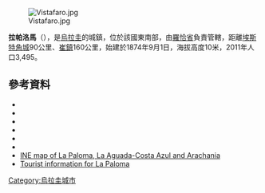 [[Image:Vistafaro.jpg|right]]

'''拉帕洛馬'''（{{lang-es|La Paloma}}），是[[烏拉圭|烏拉圭]]的城鎮，位於該國東南部，由[[羅恰省|羅恰省]]負責管轄，距離[[埃斯特角城|埃斯特角城]]90公里、[[崔鎮|崔鎮]]160公里，始建於1874年9月1日，海拔高度10米，2011年人口3,495。

==參考資料==
*{{cite web |url=http://www0.parlamento.gub.uy/leyes/AccesoTextoLey.asp?Ley=09888 |title=LEY N° 9.888 |publisher=República Oriental del Uruguay, Poder Legislativo |date=1939 |accessdate=2011-07-02|deadurl=yes |archiveurl=https://web.archive.org/web/20141026130455/http://www0.parlamento.gub.uy/leyes/AccesoTextoLey.asp?Ley=09888 |archivedate=2014-10-26 }}
*{{cite web |url=http://www0.parlamento.gub.uy/leyes/AccesoTextoLey.asp?Ley=15333 |title=Ley Nº 15.333 |publisher=República Oriental del Uruguay, Poder Legislativo |date=1982 |accessdate=4 September 2012 |deadurl=yes |archiveurl=https://web.archive.org/web/20141026130513/http://www0.parlamento.gub.uy/leyes/AccesoTextoLey.asp?Ley=15333 |archivedate=2014年10月26日 }}
*{{cite web |url=http://www.ine.gub.uy/censos2011/resultadosfinales/cuadros/NIVEL%20DEPARTAMENTAL/Rocha/P_3_ROC.xls |title=Censos 2011 Cuadros Rocha |date=2012 |publisher=INE |accessdate=25 August 2012 |deadurl=yes |archiveurl=https://web.archive.org/web/20121010041904/http://www.ine.gub.uy/censos2011/resultadosfinales/cuadros/NIVEL%20DEPARTAMENTAL/Rocha/P_3_ROC.xls |archivedate=2012年10月10日 }}
*{{cite web |url=http://www.ine.gub.uy/censos2011/resultadosfinales/rocha.html |title=Censos 2011 Rocha |date=2012 |publisher=INE |accessdate=25 August 2012 |archive-date=2012-11-11 |archive-url=https://web.archive.org/web/20121111053020/http://www.ine.gub.uy/censos2011/resultadosfinales/rocha.html |dead-url=no }}
*{{cite web |url=http://www.ine.gub.uy/biblioteca/toponimico/Categorizaci%F3n%20localidades%20urbanas%20orden%20alfab%E9tico.pdf |title=Statistics of urban localities (1963–2004) |publisher=INE |date=2012 |format=PDF |accessdate=5 September 2012 |archive-date=2012-11-05 |archive-url=https://www.webcitation.org/6BwcL0IuY?url=http://www.ine.gub.uy/biblioteca/toponimico/Categorizaci%F3n%20localidades%20urbanas%20orden%20alfab%E9tico.pdf |dead-url=no }}
*{{cite web |url=http://www.ine.gub.uy/biblioteca/toponimico/TOPOletraL.doc |title=1963–1996  Statistics / L |publisher=''Instituto Nacional de Estadística de Uruguay'' |date=2004 |format=DOC |accessdate=28 July 2011 |archive-date=2012-05-18 |archive-url=https://web.archive.org/web/20120518041408/http://www.ine.gub.uy/biblioteca/toponimico/TOPOletraL.doc |dead-url=no }}
*[https://web.archive.org/web/20121010052025/http://www.ine.gub.uy/mapas/censos2011/para%20colgar%20en%20web/pdf/14_UYRO/Localidades/A0H_14722_821_959%20La%20Paloma%20y%20otras.pdf INE map of La Paloma, La Aguada-Costa Azul and Arachania]
*[http://www.turismorocha.gub.uy/index.php?option=com_k2&view=item&layout=item&id=1&Itemid=194 Tourist information for La Paloma] {{Wayback|url=http://www.turismorocha.gub.uy/index.php?option=com_k2&view=item&layout=item&id=1&Itemid=194 |date=20210226204709 }}

{{Uruguay-geo-stub}}
[[Category:烏拉圭城市|Category:烏拉圭城市]]